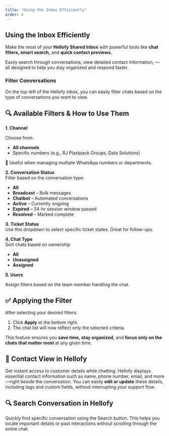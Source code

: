 ```yaml
---
title: "Using the Inbox Efficiently"
order: 4
---
```


## Using the Inbox Efficiently

Make the most of your **Hellofy Shared Inbox** with powerful tools like **chat filters, smart search,** and **quick contact previews.**

Easily search through conversations, view detailed contact information, — all designed to help you stay organized and respond faster.

### Filter Conversations

On the top-left of the Hellofy inbox, you can easily filter chats based on the type of conversations you want to view.

## 🔍 Available Filters & How to Use Them

**1. Channel**

Choose from:

- **All channels**
- Specific numbers (e.g., RJ Plastpack Groups, Data Solutions)

<DefaultVector />

🔄 Useful when managing multiple WhatsApp numbers or departments.

**2. Conversation Status**\
Filter based on the conversation type:

- **All**
- **Broadcast** – Bulk messages
- **Chatbot** – Automated conversations
- **Active** – Currently ongoing
- **Expired** – 24-hr session window passed
- **Resolved** – Marked complete

<DefaultVector />

**3. Ticket Status**\
Use this dropdown to select specific ticket states. Great for follow-ups.

<DefaultVector />

**4. Chat Type**\
Sort chats based on ownership

- **All**
- **Unassigned**
- **Assigned**

<DefaultVector />

**5. Users**

Assign filters based on the team member handling the chat.

<DefaultVector />

## ✅ Applying the Filter

After selecting your desired filters:

1. Click **Apply** at the bottom right.
2. The chat list will now reflect only the selected criteria.

<DefaultVector />

This feature ensures you **save time, stay organized,** and **focus only on the chats that matter most** at any given time.

## 👤 Contact View in Hellofy

Get instant access to customer details while chatting. Hellofy displays essential contact information such as name, phone number, email, and more—right beside the conversation. You can easily **edit or update** these details, including tags and custom fields, without interrupting your support flow.

<DefaultVector />

## 🔍 Search Conversation in Hellofy

Quickly find specific conversation using the Search button. This helps you locate important details or past interactions without scrolling through the entire chat.

<DefaultVector />
